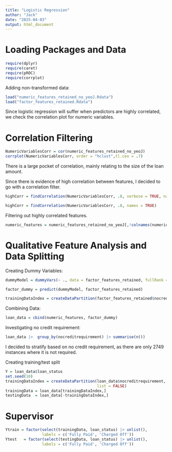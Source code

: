 ```yaml
---
title: "Logistic Regression"
author: "Jack"
date: "2025-04-03"
output: html_document
---
```


# Loading Packages and Data

```r
require(dplyr)
require(caret)
require(pROC)
require(corrplot)
```

Adding non-transformed data:

```r
load("numeric_features_retained_no_yeoJ.Rdata")
load("factor_features_retained.Rdata")
```

Since logistic regression will suffer when predictors are highly correlated, we check the correlation plot for numeric variables.

# Correlation Filtering

```r
NumericVariablesCorr = cor(numeric_features_retained_no_yeoJ)
corrplot(NumericVariablesCorr, order = "hclust",tl.cex = .7)
```

There is a large pocket of correlation, mainly relating to the size of the loan amount.

Since there is evidence of high correlation between features, I decided to go with a correlation filter.

```r
highCorr = findCorrelation(NumericVariablesCorr, .8, verbose = TRUE, names = TRUE)
```

```r
highCorr = findCorrelation(NumericVariablesCorr, .8, names = TRUE)
```

Filtering out highly correlated features.

```r
numeric_features = numeric_features_retained_no_yeoJ[,!colnames(numeric_features_retained_no_yeoJ) %in% highCorr]
```

# Qualitative Feature Analysis and Data Splitting

Creating Dummy Variables:

```r
dummyModel = dummyVars(~ ., data = factor_features_retained, fullRank = TRUE)

factor_dummy = predict(dummyModel, factor_features_retained)

trainingDataIndex = createDataPartition(factor_features_retained$nocreditrequirement, p = .5, list = FALSE)
```

Combining Data:

```r
loan_data = cbind(numeric_features, factor_dummy)
```

Investigating no credit requirement:

```r
loan_data |>  group_by(nocreditrequirement) |> summarise(n())
```

I decided to stratify based on no credit requirement, as there are only 2749 instances where it is not required.

Creating training/test split

```r
Y = loan_data$loan_status
set.seed(10)
trainingDataIndex = createDataPartition(loan_data$nocreditrequirement, p = .5,
                                        list = FALSE)
trainingData = loan_data[trainingDataIndex,]
testingData  = loan_data[-trainingDataIndex,]
```

# Supervisor

```r
Ytrain = factor(select(trainingData, loan_status) |> unlist(), 
                labels = c('Fully Paid', 'Charged Off'))
Ytest   = factor(select(testingData, loan_status) |> unlist(), 
                labels = c('Fully Paid', 'Charged Off'))
```
